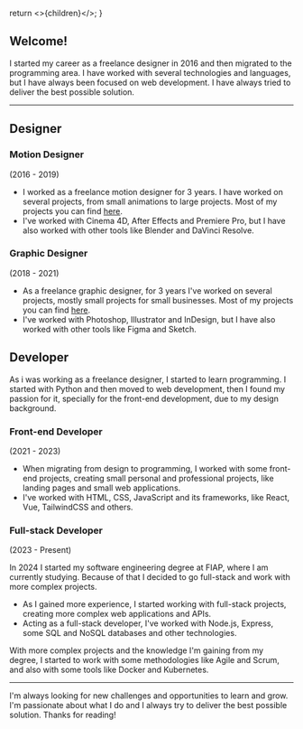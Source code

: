   return <>{children}</>;
}

## Welcome!

I started my career as a freelance designer in 2016 and then migrated to the programming area. I have worked with several technologies and languages, but I have always been focused on web development. I have always tried to deliver the best possible solution.

---

## Designer

### Motion Designer

(2016 - 2019)

- I worked as a freelance motion designer for 3 years. I have worked on several projects, from small animations to large projects. Most of my projects you can find [here](https://www.youtube.com/c/munraitoo13).
- I've worked with Cinema 4D, After Effects and Premiere Pro, but I have also worked with other tools like Blender and DaVinci Resolve.

### Graphic Designer

(2018 - 2021)

- As a freelance graphic designer, for 3 years I've worked on several projects, mostly small projects for small businesses. Most of my projects you can find [here](https://www.behance.net/munraitoo13).
- I've worked with Photoshop, Illustrator and InDesign, but I have also worked with other tools like Figma and Sketch.

## Developer

As i was working as a freelance designer, I started to learn programming. I started with Python and then moved to web development, then I found my passion for it, specially for the front-end development, due to my design background.

### Front-end Developer

(2021 - 2023)

- When migrating from design to programming, I worked with some front-end projects, creating small personal and professional projects, like landing pages and small web applications.
- I've worked with HTML, CSS, JavaScript and its frameworks, like React, Vue, TailwindCSS and others.

### Full-stack Developer

(2023 - Present)

In 2024 I started my software engineering degree at FIAP, where I am currently studying. Because of that I decided to go full-stack and work with more complex projects.

- As I gained more experience, I started working with full-stack projects, creating more complex web applications and APIs.
- Acting as a full-stack developer, I've worked with Node.js, Express, some SQL and NoSQL databases and other technologies.

With more complex projects and the knowledge I'm gaining from my degree, I started to work with some methodologies like Agile and Scrum, and also with some tools like Docker and Kubernetes.

---

I'm always looking for new challenges and opportunities to learn and grow. I'm passionate about what I do and I always try to deliver the best possible solution. Thanks for reading!
